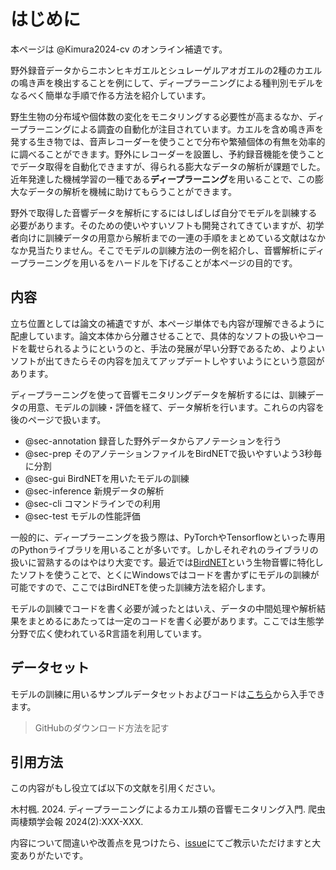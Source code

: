 # はじめに 

本ページは @Kimura2024-cv のオンライン補遺です。

野外録音データからニホンヒキガエルとシュレーゲルアオガエルの2種のカエルの鳴き声を検出することを例にして、ディープラーニングによる種判別モデルをなるべく簡単な手順で作る方法を紹介しています。

野生生物の分布域や個体数の変化をモニタリングする必要性が高まるなか、ディープラーニングによる調査の自動化が注目されています。カエルを含め鳴き声を発する生き物では、音声レコーダーを使うことで分布や繁殖個体の有無を効率的に調べることができます。野外にレコーダーを設置し、予約録音機能を使うことでデータ取得を自動化できますが、得られる膨大なデータの解析が課題でした。近年発達した機械学習の一種である**ディープラーニング**を用いることで、この膨大なデータの解析を機械に助けてもらうことができます。

野外で取得した音響データを解析にするにはしばしば自分でモデルを訓練する必要があります。そのための使いやすいソフトも開発されてきていますが、初学者向けに訓練データの用意から解析までの一連の手順をまとめている文献はなかなか見当たりません。そこでモデルの訓練方法の一例を紹介し、音響解析にディープラーニングを用いるをハードルを下げることが本ページの目的です。

## 内容 {#sec-index-contents}

立ち位置としては論文の補遺ですが、本ページ単体でも内容が理解できるように配慮しています。論文本体から分離させることで、具体的なソフトの扱いやコードを載せられるようにというのと、手法の発展が早い分野であるため、よりよいソフトが出てきたらその内容を加えてアップデートしやすいようにという意図があります。

ディープラーニングを使って音響モニタリングデータを解析するには、訓練データの用意、モデルの訓練・評価を経て、データ解析を行います。これらの内容を後のページで扱います。

- @sec-annotation 録音した野外データからアノテーションを行う
- @sec-prep そのアノテーションファイルをBirdNETで扱いやすいよう3秒毎に分割
- @sec-gui BirdNETを用いたモデルの訓練
- @sec-inference 新規データの解析
- @sec-cli コマンドラインでの利用
- @sec-test モデルの性能評価


一般的に、ディープラーニングを扱う際は、PyTorchやTensorflowといった専用のPythonライブラリを用いることが多いです。しかしそれぞれのライブラリの扱いに習熟するのはやはり大変です。最近では[BirdNET](https://github.com/kahst/BirdNET-Analyzer)という生物音響に特化したソフトを使うことで、とくにWindowsではコードを書かずにモデルの訓練が可能ですので、ここではBirdNETを使った訓練方法を紹介します。

モデルの訓練でコードを書く必要が減ったとはいえ、データの中間処理や解析結果をまとめるにあたっては一定のコードを書く必要があります。ここでは生態学分野で広く使われているR言語を利用しています。

## データセット {#sec-index-dataset}

モデルの訓練に用いるサンプルデータセットおよびコードは[こちら](https://github.com/kaede-kmr/frog-DL-example)から入手できます。

> GitHubのダウンロード方法を記す

## 引用方法 {#sec-index-reference}

この内容がもし役立てば以下の文献を引用ください。

木村楓. 2024. ディープラーニングによるカエル類の音響モニタリング入門. 爬虫両棲類学会報 2024(2):XXX-XXX.

内容について間違いや改善点を見つけたら、[issue](https://github.com/kaede-kmr/frog-DL-example/issues)にてご教示いただけますと大変ありがたいです。
